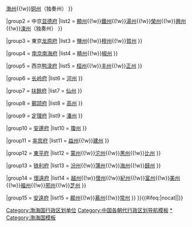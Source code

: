 {{Navbox
|name = 渤海国行政区划
|title = [[渤海国]][[渤海國行政區劃|行政区划]]
|image = [[File:Map of Bohai (渤海國).jpg|70px]]
|above = [[五京制]]

|group1 = 上京[[龙泉府]]
|list1 = 
{{Navbox subgroup
|group1 = 
|list1 = [[龙州 (渤海国)|龙州]]{{!w}}[[湖州 (渤海国)|湖州]]{{!w}}[[渤州]]{{!w}}[[铜州 (渤海国)|铜州]]（独奏州）
}} 

|group2 = 中京[[显德府]]
|list2 = 
{{Navbox subgroup
|group1 = 
|list1 = [[卢州 (渤海国)|卢州]]{{!w}}[[显州 (渤海国)|顯州]]{{!w}}[[铁州 (渤海国)|鐵州]]{{!w}}[[汤州|湯州]]{{!w}}[[荣州 (渤海国)|榮州]]{{!w}}[[兴州 (渤海国)|興州]]{{!w}}[[涑州]]（独奏州）
}}

|group3 = 東京[[龙原府]]
|list3 = 
{{Navbox subgroup
|group1 = 
|list1 = [[庆州 (渤海国)|慶州]]{{!w}}[[盐州 (渤海国)|鹽州]]{{!w}}[[穆州]]{{!w}}[[贺州 (渤海国)|賀州]]
}}


|group4 = [[南京南海府]]
|list4 = 
{{Navbox subgroup
|group1 = 
|list1 = [[沃州 (渤海国)|沃州]]{{!w}}[[睛州]]{{!w}}[[椒州]]
}}

|group5 = 西京[[鸭渌府]]
|list5 = 
{{Navbox subgroup
|group1 = 
|list1 = [[神州 (渤海国)|神州]]{{!w}}[[桓州 (渤海国)|桓州]]{{!w}}[[丰州 (渤海国)|丰州]]{{!w}}[[正州]]
}}

|group6 = [[长岭府]]
|list6 = 
{{Navbox subgroup
|group1 = 
|list1 = [[瑕州]]{{!w}}[[河州 (渤海国)|河州]]
}}

|group7 = [[扶餘府]]
|list7 = 
{{Navbox subgroup
|group1 = 
|list1 = [[扶州 (渤海国)|扶州]]{{!w}}[[仙州]]
}}

|group8 = [[鄚颉府]]
|list8 = 
{{Navbox subgroup
|group1 = 
|list1 = [[鄚州 (渤海国)|鄚州]]{{!w}}[[高州 (渤海国)|高州]]
}}

|group9 = [[定理府]]
|list9 = 
{{Navbox subgroup
|group1 = 
|list1 = [[定州 (渤海国)|定州]]{{!w}}[[潘州 (渤海国)|潘州]]
}}

|group10 = [[安邊府]]
|list10 = 
{{Navbox subgroup
|group1 = 
|list1 = [[安州 (渤海国)|安州]]{{!w}}[[琼州 (渤海国)|瓊州]]
}}

|group11 = [[率宾府]]
|list11 = 
{{Navbox subgroup
|group1 = 
|list1 = [[华州 (渤海国)|華州]]{{!w}}[[益州 (渤海国)|益州]]{{!w}}[[建州 (渤海国)|建州]]
}}

|group12 = [[东平府 (渤海国)|東平府]]
|list12 = 
{{Navbox subgroup
|group1 = 
|list1 = [[伊州 (渤海国)|伊州]]{{!w}}[[蒙州 (渤海国)|蒙州]]{{!w}}[[沱州]]{{!w}}[[黑州]]{{!w}}[[比州]]
}}

|group13 = [[铁利府]]
|list13 = 
{{Navbox subgroup
|group1 = 
|list1 = [[广州 (渤海国)|廣州]]{{!w}}[[铁利府|汾州]]{{!w}}[[铁利府|蒲州]]{{!w}}[[海州 (渤海国)|海州]]{{!w}}[[归州 (渤海国)|歸州]]
}}


|group14 = [[懷遠府]]
|list14 = 
{{Navbox subgroup
|group1 = 
|list1 = [[达州 (渤海国)|达州]]{{!w}}[[懷遠府|越州]]{{!w}}[[怀州 (渤海国)|懷州]]{{!w}}[[懷遠府|紀州]]{{!w}}[[富州 (渤海国)|富州]]{{!w}}[[美州]]{{!w}}[[福州 (渤海国)|福州]]{{!w}}[[懷遠府|邪州]]{{!w}}[[懷遠府|芝州]]
}}

|group15 = [[安遠府]]
|list15 = 
{{Navbox subgroup
|group1 = 
|list1 = [[宁州 (渤海国)|寧州]]{{!w}}[[郿州]]{{!w}}[[慕州]]{{!w}}[[安遠府|常州]]
}}
}}<includeonly>{{#ifeq:{{{1}}}|nocat||[[Category:渤海国行政区划单位]]}}</includeonly>
<noinclude>[[Category:中国各朝代行政区划导航模板]]
[[Category:渤海国行政区划|*]]
[[Category:渤海国模板]]
</noinclude>